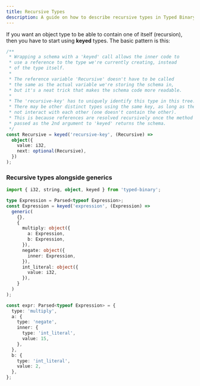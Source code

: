 ```yaml
---
title: Recursive Types
description: A guide on how to describe recursive types in Typed Binary
---
```


If you want an object type to be able to contain one of itself (recursion), then you have to start using **keyed** types. The basic pattern is this:

```ts
/**
 * Wrapping a schema with a 'keyed' call allows the inner code to
 * use a reference to the type we're currently creating, instead
 * of the type itself.
 *
 * The reference variable 'Recursive' doesn't have to be called
 * the same as the actual variable we're storing the schema in,
 * but it's a neat trick that makes the schema code more readable.
 *
 * The 'recursive-key' has to uniquely identify this type in this tree.
 * There may be other distinct types using the same key, as long as they do
 * not interact with each other (one doesn't contain the other).
 * This is because references are resolved recursively once the method
 * passed as the 2nd argument to 'keyed' returns the schema.
 */
const Recursive = keyed('recursive-key', (Recursive) =>
  object({
    value: i32,
    next: optional(Recursive),
  })
);
```

### Recursive types alongside generics

```ts
import { i32, string, object, keyed } from 'typed-binary';

type Expression = Parsed<typeof Expression>;
const Expression = keyed('expression', (Expression) =>
  generic(
    {},
    {
      multiply: object({
        a: Expression,
        b: Expression,
      }),
      negate: object({
        inner: Expression,
      }),
      int_literal: object({
        value: i32,
      }),
    }
  )
);

const expr: Parsed<typeof Expression> = {
  type: 'multiply',
  a: {
    type: 'negate',
    inner: {
      type: 'int_literal',
      value: 15,
    },
  },
  b: {
    type: 'int_literal',
    value: 2,
  },
};
```

